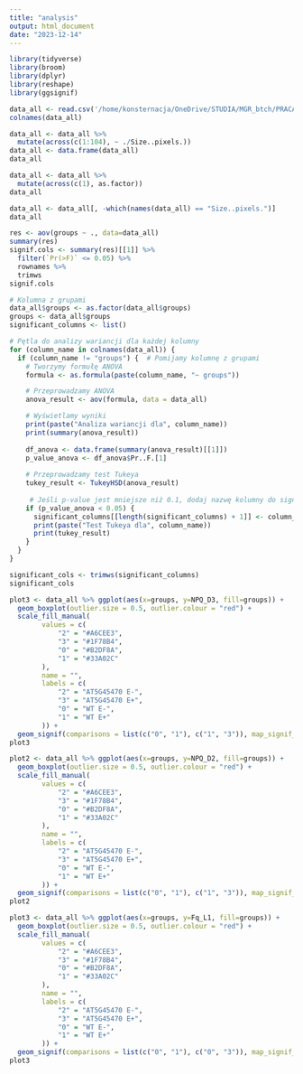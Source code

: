 ```yaml
---
title: "analysis"
output: html_document
date: "2023-12-14"
---
```


```r
library(tidyverse)
library(broom)
library(dplyr)
library(reshape)
library(ggsignif)
```

```r
data_all <- read.csv('/home/konsternacja/OneDrive/STUDIA/MGR_btch/PRACA_magisterska/experiments/fluorCAM/measurement1/concatenated_file.tsv', sep = '\t')
colnames(data_all)
```

```r
data_all <- data_all %>%
  mutate(across(c(1:104), ~ ./Size..pixels.))
data_all <- data.frame(data_all)
data_all
```

```r
data_all <- data_all %>%
  mutate(across(c(1), as.factor))
data_all
```
```r
data_all <- data_all[, -which(names(data_all) == "Size..pixels.")]
data_all
```

```r
res <- aov(groups ~ ., data=data_all)
summary(res)
signif.cols <- summary(res)[[1]] %>% 
  filter(`Pr(>F)` <= 0.05) %>% 
  rownames %>% 
  trimws
signif.cols
```

```r
# Kolumna z grupami
data_all$groups <- as.factor(data_all$groups)
groups <- data_all$groups
significant_columns <- list()

# Pętla do analizy wariancji dla każdej kolumny
for (column_name in colnames(data_all)) {
  if (column_name != "groups") {  # Pomijamy kolumnę z grupami
    # Tworzymy formułę ANOVA
    formula <- as.formula(paste(column_name, "~ groups"))

    # Przeprowadzamy ANOVA
    anova_result <- aov(formula, data = data_all)

    # Wyświetlamy wyniki
    print(paste("Analiza wariancji dla", column_name))
    print(summary(anova_result))
    
    df_anova <- data.frame(summary(anova_result)[[1]])
    p_value_anova <- df_anova$Pr..F.[1]
    
    # Przeprowadzamy test Tukeya
    tukey_result <- TukeyHSD(anova_result)
    
     # Jeśli p-value jest mniejsze niż 0.1, dodaj nazwę kolumny do significant_columns
    if (p_value_anova < 0.05) {
      significant_columns[[length(significant_columns) + 1]] <- column_name
      print(paste("Test Tukeya dla", column_name))
      print(tukey_result)
    }
  }
}
```

```r
significant_cols <- trimws(significant_columns)
significant_cols
```
```r
plot3 <- data_all %>% ggplot(aes(x=groups, y=NPQ_D3, fill=groups)) +
  geom_boxplot(outlier.size = 0.5, outlier.colour = "red") +
  scale_fill_manual(
        values = c(
            "2" = "#A6CEE3",
            "3" = "#1F78B4",
            "0" = "#B2DF8A",
            "1" = "#33A02C"
        ),
        name = "",
        labels = c(
            "2" = "AT5G45470 E-",
            "3" = "AT5G45470 E+",
            "0" = "WT E-",
            "1" = "WT E+"
        )) +
  geom_signif(comparisons = list(c("0", "1"), c("1", "3")), map_signif_level = T, test="t.test", step_increase = 0.2)
plot3
```


```r
plot2 <- data_all %>% ggplot(aes(x=groups, y=NPQ_D2, fill=groups)) +
  geom_boxplot(outlier.size = 0.5, outlier.colour = "red") +
  scale_fill_manual(
        values = c(
            "2" = "#A6CEE3",
            "3" = "#1F78B4",
            "0" = "#B2DF8A",
            "1" = "#33A02C"
        ),
        name = "",
        labels = c(
            "2" = "AT5G45470 E-",
            "3" = "AT5G45470 E+",
            "0" = "WT E-",
            "1" = "WT E+"
        )) +
  geom_signif(comparisons = list(c("0", "1"), c("1", "3")), map_signif_level = T, test="t.test", step_increase = 0.2)
plot2
```

```r
plot3 <- data_all %>% ggplot(aes(x=groups, y=Fq_L1, fill=groups)) +
  geom_boxplot(outlier.size = 0.5, outlier.colour = "red") +
  scale_fill_manual(
        values = c(
            "2" = "#A6CEE3",
            "3" = "#1F78B4",
            "0" = "#B2DF8A",
            "1" = "#33A02C"
        ),
        name = "",
        labels = c(
            "2" = "AT5G45470 E-",
            "3" = "AT5G45470 E+",
            "0" = "WT E-",
            "1" = "WT E+"
        )) +
  geom_signif(comparisons = list(c("0", "1"), c("0", "3")), map_signif_level = T, test="t.test", step_increase = 0.2)
plot3
```





